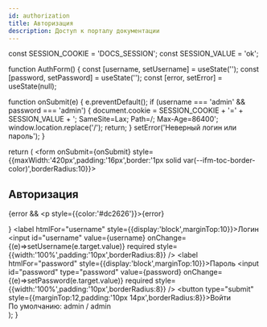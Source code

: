 ```yaml
---
id: authorization
title: Авторизация
description: Доступ к порталу документации
---
```



const SESSION_COOKIE = 'DOCS_SESSION';
const SESSION_VALUE = 'ok';

function AuthForm() {
  const [username, setUsername] = useState('');
  const [password, setPassword] = useState('');
  const [error, setError] = useState(null);

  function onSubmit(e) {
    e.preventDefault();
    if (username === 'admin' && password === 'admin') {
      document.cookie = SESSION_COOKIE + '=' + SESSION_VALUE + '; SameSite=Lax; Path=/; Max-Age=86400';
      window.location.replace('/');
      return;
    }
    setError('Неверный логин или пароль');
  }

  return (
    <form onSubmit={onSubmit} style={{maxWidth:'420px',padding:'16px',border:'1px solid var(--ifm-toc-border-color)',borderRadius:10}}>
      <h2>Авторизация</h2>
      {error && <p style={{color:'#dc2626'}}>{error}</p>}
      <label htmlFor="username" style={{display:'block',marginTop:10}}>Логин</label>
      <input id="username" value={username} onChange={(e)=>setUsername(e.target.value)} required style={{width:'100%',padding:'10px',borderRadius:8}} />
      <label htmlFor="password" style={{display:'block',marginTop:10}}>Пароль</label>
      <input id="password" type="password" value={password} onChange={(e)=>setPassword(e.target.value)} required style={{width:'100%',padding:'10px',borderRadius:8}} />
      <button type="submit" style={{marginTop:12,padding:'10px 14px',borderRadius:8}}>Войти</button>
      <div style={{marginTop:8,opacity:.8,fontSize:12}}>По умолчанию: admin / admin</div>
    </form>
  );
}

<AuthForm />
